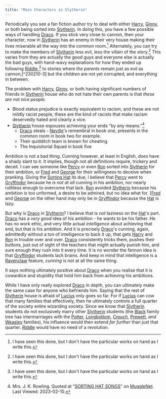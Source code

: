 ```yaml
---
title: "Main Characters in Slytherin"
---
```


Periodically you see a fan fiction author try to deal with either [Harry][],
[Ginny][], or both being sorted into [Slytherin][].  In doing this, you have a
few possible ways of handling [Draco][].  If you stick very close to cannon, then
your character, now in [Slytherin][] has an enemy in their very house making
their lives miserable all the way into the common room.[^230210-1]
Alternately, you can try to make the members of [Slytherin][] less evil, less
the villain of the story.[^230210-2]  This varies from they are actually the
good guys and everyone else is actually the bad guys, with hand-wavy
explanations for how they ended up following [Riddle][],[^230210-2] to stories
where *the parents* remain just as evil as cannon,[^230210-3] but the
*children* are not yet corrupted, and everything in between.

The problem with [Harry][], [Ginny][], or both having significant numbers of
friends in [Slytherin][] house who do not hate their own parents is that *these
are not nice people.*  

* Blood status prejudice is exactly equivalent to racism, and these are not
  mildly racist people, these are the kind of racists that make racism
  deservedly hated and clearly a vice. 
* [Slytherin][] house espouses achieving your ends "by any means."[^230210-4] 
  * [Draco][] steals - [Neville][]'s remembral in book one, presents in the common room in book two for example. 
  * Their quidditch team is known for cheating.
  * The Inquisitorial Squad in book five

Ambition is not a bad thing.  Cunning however, at least in English, *does* have
a shady slant to it.  It implies, though not all definitions require, trickery
and deceit.  I can see someone like [Percy][] or even [Ron][] sorted into
[Slytherin][] for their ambition, or [Fred][] and [George][] for their
willingness to deceive when pranking.  Giving the [Sorting Hat][] its due, I
believe that [Percy][] went to [Gryffindor][] because he *is not at all*
cunning in his ambition, nor nearly ruthless enough to overcome that lack.
[Ron][] avoided [Slytherin][] because his ambition is too unformed, a desire to
be admired, but no idea what for.  [[Fred][] and [George][] on the other hand
may only be in [Gryffindor][] because the [Hat][] is lazy.

But why is [Draco][] in [Slytherin][]?  I believe that is *not* laziness on the
[Hat][]'s part.  [Draco][] has a *very good* idea of his ambition - he wants to
be his father.  He has no work ethic, and very little actual *intelligence*
about achieving that end, but that *is* his ambition.  And it is precisely
[Draco][]'s cunning, again, admittedly without a ton of intelligence to back it
up, that gets [Harry][] and [Ron][] in trouble over and over.  [Draco][]
consistently tricks them, pushes their buttons, just out of sight of the
teachers that might actually punish him, and sure enough they rush into it
every time.  It is no wonder the fannon idea is that [Gryffindor][] students
lack brains.  And keep in mind that intelligence is a [Ravenclaw][] feature,
*cunning* is not at all the same thing.

It says nothing ultimately positive about [Draco][] when you realise that it is
cowardice and stupidity that hold him back from achieving his ambitions.  

While I have only really explored [Draco][] in depth, you can ultimately make
the same case for anyone who befriends him.  Saying that the rest of
[Slytherin][] house is afraid of [Lucius][] only goes so far.  For if
[Lucius][] can cow that many families that effectively, then he ultimately
controls a full quarter of the society entire wizarding society.   Since we
know that [Slytherin] students do not exclusively marry other [Slytherin]
students (the [Black][] family tree has intermarriages with the [Potter][],
[Longbottom][], [Crouch][], [Prewett][], *and* [Weasley][] families), his
influence would then extend *far further* than just that quarter.  [Riddle][]
would have no need of a revolution.

[Potter]: <../../people/potter>

[Longbottom]: <../../people/longbottom>

[Crouch]: <../../people/crouch>

[Black]: <../../people/black>

[Prewett]: <../../people/prewett>

[Weasley]: <../../people/weasley>

[Lucius]: <../../people/malfoy/lucius_abraxas>

[Ravenclaw]: <../../hogwarts/ravenclaw>

[Gryffindor]: <../../hogwarts/gryffindor>

[Sorting Hat]: <../../hogwarts/sorting_hat>

[Hat]: <../../hogwarts/sorting_hat>

[Draco]: <../../people/malfoy/draco_lucius>

[Fred]: <../../people/weasley/fred>

[George]: <../../people/weasley/george>

[Percy]: <../../people/weasley/percy_ignatius>

[Neville]: <../../people/logbottom/neville>

[Ginny]: <../../people/weasley/ginevra_molly>

[Riddle]: <../../people/riddle/tom_marvolo>

[Slytherin]: <../../hogwarts/slytherin>

[Harry]: <../../people/potter/harry_james>

[Ron]: <../../people/weasley/ronald_bilius>

[Hermione]: <../../people/granger/hermione_jean>

[Goyle]: <../../people/goyle/gregory>

[^230210-4]: Mrs. J. K. Rowling. Quoted at "[SORTING HAT SONGS][]" on [MuggleNet][]. Last Viewed: 2023-02-10.

[SORTING HAT SONGS]: https://www.mugglenet.com/harry-potter/little-things-harry-potter/sorting-hat-songs/

[MuggleNet]: https://www.mugglenet.com

[^230210-1]: I have seen this done, but I don't have the particular works on hand as I write this.

[^230210-2]: I have seen this done, but I don't have the particular works on hand as I write this.
